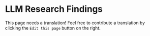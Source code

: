 # LLM Research Findings


This page needs a translation! Feel free to contribute a translation by clicking the `Edit this page` button on the right.

<ContentFileNames section="research" lang="tr"/>